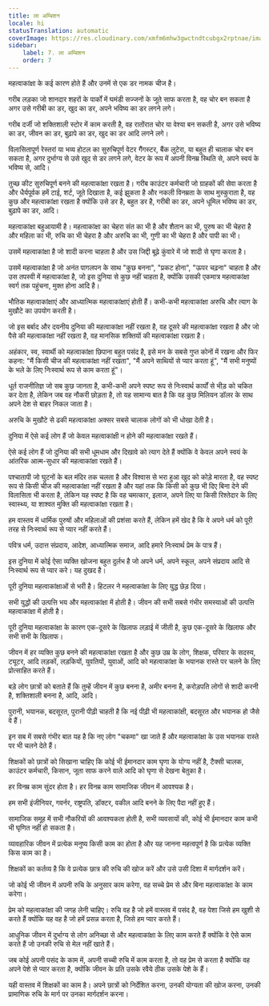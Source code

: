 ```yaml
---
title: ला अम्बिशन
locale: hi
statusTranslation: automatic
coverImage: https://res.cloudinary.com/xmfm6mhw3gwctndtcubgx2rptnae/image/upload/v1740337243/small_cover_educacion_fundamental_a051170f1c.webp
sidebar:
    label: 7. ला अम्बिशन
    order: 7
---
```

महत्वाकांक्षा के कई कारण होते हैं और उनमें से एक डर नामक चीज है।

गरीब लड़का जो शानदार शहरों के पार्कों में घमंडी सज्जनों के जूते साफ करता है, वह चोर बन सकता है अगर उसे गरीबी का डर, खुद का डर, अपने भविष्य का डर लगने लगे।

गरीब दर्जी जो शक्तिशाली स्टोर में काम करती है, वह रातोंरात चोर या वेश्या बन सकती है, अगर उसे भविष्य का डर, जीवन का डर, बुढ़ापे का डर, खुद का डर आदि लगने लगे।

विलासितापूर्ण रेस्तरां या भव्य होटल का सुरुचिपूर्ण वेटर गैंगस्टर, बैंक लुटेरा, या बहुत ही चालाक चोर बन सकता है, अगर दुर्भाग्य से उसे खुद से डर लगने लगे, वेटर के रूप में अपनी विनम्र स्थिति से, अपने स्वयं के भविष्य से, आदि।

तुच्छ कीट सुरुचिपूर्ण बनने की महत्वाकांक्षा रखता है। गरीब काउंटर कर्मचारी जो ग्राहकों की सेवा करता है और धैर्यपूर्वक हमें टाई, शर्ट, जूते दिखाता है, कई झुकता है और नकली विनम्रता के साथ मुस्कुराता है, वह कुछ और महत्वाकांक्षा रखता है क्योंकि उसे डर है, बहुत डर है, गरीबी का डर, अपने धूमिल भविष्य का डर, बुढ़ापे का डर, आदि।

महत्वाकांक्षा बहुआयामी है। महत्वाकांक्षा का चेहरा संत का भी है और शैतान का भी, पुरुष का भी चेहरा है और महिला का भी, रुचि का भी चेहरा है और अरुचि का भी, गुणी का भी चेहरा है और पापी का भी।

उसमें महत्वाकांक्षा है जो शादी करना चाहता है और उस जिद्दी बूढ़े कुंवारे में जो शादी से घृणा करता है।

उसमें महत्वाकांक्षा है जो अनंत पागलपन के साथ "कुछ बनना", "प्रकट होना", "ऊपर चढ़ना" चाहता है और उस तपस्वी में महत्वाकांक्षा है, जो इस दुनिया से कुछ नहीं चाहता है, क्योंकि उसकी एकमात्र महत्वाकांक्षा स्वर्ग तक पहुंचना, मुक्त होना आदि है।

भौतिक महत्वाकांक्षाएं और आध्यात्मिक महत्वाकांक्षाएं होती हैं। कभी-कभी महत्वाकांक्षा अरुचि और त्याग के मुखौटे का उपयोग करती है।

जो इस बर्बाद और दयनीय दुनिया की महत्वाकांक्षा नहीं रखता है, वह दूसरे की महत्वाकांक्षा रखता है और जो पैसे की महत्वाकांक्षा नहीं रखता है, वह मानसिक शक्तियों की महत्वाकांक्षा रखता है।

अहंकार, स्व, स्वार्थी को महत्वाकांक्षा छिपाना बहुत पसंद है, इसे मन के सबसे गुप्त कोनों में रखना और फिर कहना: "मैं किसी चीज की महत्वाकांक्षा नहीं रखता", "मैं अपने साथियों से प्यार करता हूं", "मैं सभी मनुष्यों के भले के लिए निःस्वार्थ रूप से काम करता हूं"।

धूर्त राजनीतिज्ञ जो सब कुछ जानता है, कभी-कभी अपने स्पष्ट रूप से निःस्वार्थ कार्यों से भीड़ को चकित कर देता है, लेकिन जब वह नौकरी छोड़ता है, तो यह सामान्य बात है कि वह कुछ मिलियन डॉलर के साथ अपने देश से बाहर निकल जाता है।

अरुचि के मुखौटे से ढकी महत्वाकांक्षा अक्सर सबसे चालाक लोगों को भी धोखा देती है।

दुनिया में ऐसे कई लोग हैं जो केवल महत्वाकांक्षी न होने की महत्वाकांक्षा रखते हैं।

ऐसे कई लोग हैं जो दुनिया की सभी धूमधाम और दिखावे को त्याग देते हैं क्योंकि वे केवल अपने स्वयं के आंतरिक आत्म-सुधार की महत्वाकांक्षा रखते हैं।

पश्चातापी जो घुटनों के बल मंदिर तक चलता है और विश्वास से भरा हुआ खुद को कोड़े मारता है, वह स्पष्ट रूप से किसी चीज की महत्वाकांक्षा नहीं रखता है और यहां तक ​​कि किसी को कुछ भी दिए बिना देने की विलासिता भी करता है, लेकिन यह स्पष्ट है कि वह चमत्कार, इलाज, अपने लिए या किसी रिश्तेदार के लिए स्वास्थ्य, या शाश्वत मुक्ति की महत्वाकांक्षा रखता है।

हम वास्तव में धार्मिक पुरुषों और महिलाओं की प्रशंसा करते हैं, लेकिन हमें खेद है कि वे अपने धर्म को पूरी तरह से निःस्वार्थ रूप से प्यार नहीं करते हैं।

पवित्र धर्म, उदात्त संप्रदाय, आदेश, आध्यात्मिक समाज, आदि हमारे निःस्वार्थ प्रेम के पात्र हैं।

इस दुनिया में कोई ऐसा व्यक्ति खोजना बहुत दुर्लभ है जो अपने धर्म, अपने स्कूल, अपने संप्रदाय आदि से निःस्वार्थ रूप से प्यार करे। यह दुखद है।

पूरी दुनिया महत्वाकांक्षाओं से भरी है। हिटलर ने महत्वाकांक्षा के लिए युद्ध छेड़ दिया।

सभी युद्धों की उत्पत्ति भय और महत्वाकांक्षा में होती है। जीवन की सभी सबसे गंभीर समस्याओं की उत्पत्ति महत्वाकांक्षा में होती है।

पूरी दुनिया महत्वाकांक्षा के कारण एक-दूसरे के खिलाफ लड़ाई में जीती है, कुछ एक-दूसरे के खिलाफ और सभी सभी के खिलाफ।

जीवन में हर व्यक्ति कुछ बनने की महत्वाकांक्षा रखता है और कुछ उम्र के लोग, शिक्षक, परिवार के सदस्य, ट्यूटर, आदि लड़कों, लड़कियों, युवतियों, युवाओं, आदि को महत्वाकांक्षा के भयानक रास्ते पर चलने के लिए प्रोत्साहित करते हैं।

बड़े लोग छात्रों को बताते हैं कि तुम्हें जीवन में कुछ बनना है, अमीर बनना है, करोड़पति लोगों से शादी करनी है, शक्तिशाली बनना है, आदि, आदि।

पुरानी, ​​भयानक, बदसूरत, पुरानी पीढ़ी चाहती है कि नई पीढ़ी भी महत्वाकांक्षी, बदसूरत और भयानक हो जैसे वे हैं।

इन सब में सबसे गंभीर बात यह है कि नए लोग "चकमा" खा जाते हैं और महत्वाकांक्षा के उस भयानक रास्ते पर भी चलने देते हैं।

शिक्षकों को छात्रों को सिखाना चाहिए कि कोई भी ईमानदार काम घृणा के योग्य नहीं है, टैक्सी चालक, काउंटर कर्मचारी, किसान, जूता साफ करने वाले आदि को घृणा से देखना बेतुका है।

हर विनम्र काम सुंदर होता है। हर विनम्र काम सामाजिक जीवन में आवश्यक है।

हम सभी इंजीनियर, गवर्नर, राष्ट्रपति, डॉक्टर, वकील आदि बनने के लिए पैदा नहीं हुए हैं।

सामाजिक समूह में सभी नौकरियों की आवश्यकता होती है, सभी व्यवसायों की, कोई भी ईमानदार काम कभी भी घृणित नहीं हो सकता है।

व्यावहारिक जीवन में प्रत्येक मनुष्य किसी काम का होता है और यह जानना महत्वपूर्ण है कि प्रत्येक व्यक्ति किस काम का है।

शिक्षकों का कर्तव्य है कि वे प्रत्येक छात्र की रुचि की खोज करें और उसे उसी दिशा में मार्गदर्शन करें।

जो कोई भी जीवन में अपनी रुचि के अनुसार काम करेगा, वह सच्चे प्रेम से और बिना महत्वाकांक्षा के काम करेगा।

प्रेम को महत्वाकांक्षा की जगह लेनी चाहिए। रुचि वह है जो हमें वास्तव में पसंद है, वह पेशा जिसे हम खुशी से करते हैं क्योंकि यह वह है जो हमें प्रसन्न करता है, जिसे हम प्यार करते हैं।

आधुनिक जीवन में दुर्भाग्य से लोग अनिच्छा से और महत्वाकांक्षा के लिए काम करते हैं क्योंकि वे ऐसे काम करते हैं जो उनकी रुचि से मेल नहीं खाते हैं।

जब कोई अपनी पसंद के काम में, अपनी सच्ची रुचि में काम करता है, तो वह प्रेम से करता है क्योंकि वह अपने पेशे से प्यार करता है, क्योंकि जीवन के प्रति उसके रवैये ठीक उसके पेशे के हैं।

यही वास्तव में शिक्षकों का काम है। अपने छात्रों को निर्देशित करना, उनकी योग्यता की खोज करना, उनकी प्रामाणिक रुचि के मार्ग पर उनका मार्गदर्शन करना।

